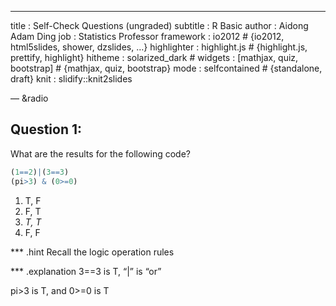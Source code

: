 ---
title       : Self-Check Questions (ungraded)
subtitle    : R Basic
author      : Aidong Adam Ding
job         : Statistics Professor
framework   : io2012        # {io2012, html5slides, shower, dzslides, ...}
highlighter : highlight.js  # {highlight.js, prettify, highlight}
hitheme     : solarized_dark      # 
widgets     : [mathjax, quiz, bootstrap]            # {mathjax, quiz, bootstrap}
mode        : selfcontained # {standalone, draft}
knit        : slidify::knit2slides

--- &radio

## Question 1: 

What are the results for the following code?
```r
(1==2)|(3==3)
(pi>3) & (0>=0)
```

1. T, F
2. F, T
3. _T, T_
4. F, F


*** .hint
Recall the logic operation rules 

*** .explanation
3==3 is T, "|" is "or"

pi>3 is T, and 0>=0 is T

